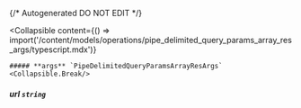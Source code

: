 {/* Autogenerated DO NOT EDIT  */}

<Collapsible
    content={() => import('/content/models/operations/pipe_delimited_query_params_array_res_args/typescript.mdx')}
>
    ##### **args** `PipeDelimitedQueryParamsArrayResArgs`
    <Collapsible.Break/>
</Collapsible>

##### **url** `string`

